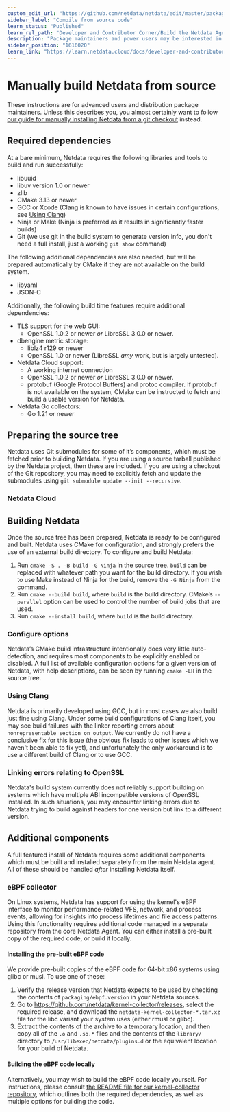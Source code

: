 ```yaml
---
custom_edit_url: "https://github.com/netdata/netdata/edit/master/packaging/installer/methods/source.md"
sidebar_label: "Compile from source code"
learn_status: "Published"
learn_rel_path: "Developer and Contributor Corner/Build the Netdata Agent Yourself"
description: "Package maintainers and power users may be interested in manually building Netdata from source without using any of our installation scripts."
sidebar_position: "1616020"
learn_link: "https://learn.netdata.cloud/docs/developer-and-contributor-corner/build-the-netdata-agent-yourself/compile-from-source-code"
---
```


# Manually build Netdata from source

These instructions are for advanced users and distribution package
maintainers. Unless this describes you, you almost certainly want
to follow [our guide for manually installing Netdata from a git
checkout](/docs/developer-and-contributor-corner/install-the-netdata-agent-from-a-git-checkout) instead.

## Required dependencies

At a bare minimum, Netdata requires the following libraries and tools
to build and run successfully:

- libuuid
- libuv version 1.0 or newer
- zlib
- CMake 3.13 or newer
- GCC or Xcode (Clang is known to have issues in certain configurations, see [Using Clang](#using-clang))
- Ninja or Make (Ninja is preferred as it results in significantly faster builds)
- Git (we use git in the build system to generate version info, you don't need a full install, just a working `git show` command)

The following additional dependencies are also needed, but will be prepared automatically by CMake if they are not available on the build system.

- libyaml
- JSON-C

Additionally, the following build time features require additional dependencies:

- TLS support for the web GUI:
  - OpenSSL 1.0.2 or newer _or_ LibreSSL 3.0.0 or newer.
- dbengine metric storage:
  - liblz4 r129 or newer
  - OpenSSL 1.0 or newer (LibreSSL _amy_ work, but is largely untested).
- Netdata Cloud support:
  - A working internet connection
  - OpenSSL 1.0.2 or newer _or_ LibreSSL 3.0.0 or newer.
  - protobuf (Google Protocol Buffers) and protoc compiler. If protobuf is not available on the system,
        CMake can be instructed to fetch and build a usable version for Netdata.
- Netdata Go collectors:
  - Go 1.21 or newer

## Preparing the source tree

Netdata uses Git submodules for some of it’s components, which must be fetched prior to building Netdata. If you
are using a source tarball published by the Netdata project, then these are included. If you are using a checkout
of the Git repository, you may need to explicitly fetch and update the submodules using `git submodule update
--init --recursive`.

### Netdata Cloud

## Building Netdata

Once the source tree has been prepared, Netdata is ready to be configured
and built. Netdata uses CMake for configuration, and strongly prefers
the use of an external build directory. To configure and build Netdata:

1. Run `cmake -S . -B build -G Ninja` in the source tree. `build` can be replaced with whatever path you want for the build directory. If you wish to use Make instead of Ninja for the build, remove the `-G Ninja` from the command.
2. Run `cmake --build build`, where `build` is the build directory. CMake’s `--parallel` option can be used to control the number of build jobs that are used.
3. Run `cmake --install build`, where `build` is the build directory.

### Configure options

Netdata’s CMake build infrastructure intentionally does very little auto-detection, and requires most components
to be explicitly enabled or disabled. A full list of available configuration options for a given version of Netdata,
with help descriptions, can be seen by running `cmake -LH` in the source tree.

### Using Clang

Netdata is primarily developed using GCC, but in most cases we also
build just fine using Clang. Under some build configurations of Clang
itself, you may see build failures with the linker reporting errors
about `nonrepresentable section on output`. We currently do not have a
conclusive fix for this issue (the obvious fix leads to other issues which
we haven't been able to fix yet), and unfortunately the only workaround
is to use a different build of Clang or to use GCC.

### Linking errors relating to OpenSSL

Netdata's build system currently does not reliably support building
on systems which have multiple ABI incompatible versions of OpenSSL
installed. In such situations, you may encounter linking errors due to
Netdata trying to build against headers for one version but link to a
different version.

## Additional components

A full featured install of Netdata requires some additional components
which must be built and installed separately from the main Netdata
agent. All of these should be handled _after_ installing Netdata itself.

### eBPF collector

On Linux systems, Netdata has support for using the kernel's eBPF
interface to monitor performance-related VFS, network, and process events,
allowing for insights into process lifetimes and file access
patterns. Using this functionality requires additional code managed in
a separate repository from the core Netdata Agent. You can either install
a pre-built copy of the required code, or build it locally.

#### Installing the pre-built eBPF code

We provide pre-built copies of the eBPF code for 64-bit x86 systems
using glibc or musl. To use one of these:

1. Verify the release version that Netdata expects to be used by checking
    the contents of `packaging/ebpf.version` in your Netdata sources.
2. Go to <https://github.com/netdata/kernel-collector/releases>, select the
    required release, and download the `netdata-kernel-collector-*.tar.xz`
    file for the libc variant your system uses (either rmusl or glibc).
3. Extract the contents of the archive to a temporary location, and then
    copy all of the `.o` and `.so.*` files and the contents of the `library/`
    directory to `/usr/libexec/netdata/plugins.d` or the equivalent location
    for your build of Netdata.

#### Building the eBPF code locally

Alternatively, you may wish to build the eBPF code locally yourself. For
instructions, please consult [the README file for our kernel-collector
repository](https://github.com/netdata/kernel-collector/#readme),
which outlines both the required dependencies, as well as multiple
options for building the code.
